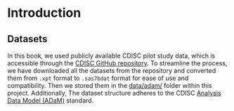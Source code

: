 # Introduction

## **Datasets**

In this book, we used publicly available CDISC pilot study data, which is accessible through the [CDISC GitHub repository](https://github.com/cdisc-org/sdtm-adam-pilot-project/tree/master/updated-pilot-submission-package/900172/m5/datasets/cdiscpilot01/analysis/adam/datasets). To streamline the process, we have downloaded all the datasets from the repository and converted them from `.xpt` format to `.sas7bdat` format for ease of use and compatibility. Then we stored them in the [data/adam/](https://github.com/qbgaoo/r4ms/main/data/adam) folder within this project. Additionally, The dataset structure adheres to the CDISC [Analysis Data Model (ADaM)](https://www.cdisc.org/standards/foundational/adam) standard.
